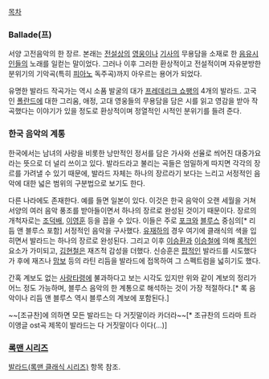 [[목차]]

=== '''Ballade(프)''' ===
서양 고전음악의 한 장르. 본래는 [[전설]]상의 [[영웅]]이나 [[기사]]의 무용담을 소재로 한 [[음유시인]]들의 노래를 일컫는 말이었다. 그러나 이후 그러한 환상적이고 전설적이며 자유분방한 분위기의 기악곡(특히 [[피아노]] 독주곡)까지 아우르는 용어가 되었다.

유명한 발라드 작곡가는 역시 소품 발굴의 대가 [[프레데리크 쇼팽]]의 4개의 발라드. 고국인 [[폴란드]]에 대한 그리움, 애정, 고대 영웅들의 무용담을 담은 시를 읽고 영감을 받아 작곡했다는 이야기가 있을 정도로 환상적이며 정열적인 시적인 분위기를 들려 준다.

=== 한국 음악의 계통 ===
한국에서는 남녀의 사랑을 비롯한 낭만적인 정서를 담은 가사와 선율로 씌어진 대중가요라는 뜻으로 더 널리 쓰이고 있다. 발라드라고 불리는 곡들은 엄밀하게 따지면 각각의 장르를 가려낼 수 있기 때문에, 발라드 자체는 하나의 장르라기 보다는 느리고 서정적인 음악에 대한 넓은 범위의 구분법으로 보기도 한다. 

다른 나라에도 존재한다. 예를 들면 일본이 있다. 이것은 한국 음악이 오랜 세월을 거쳐 서양의 여러 음악 풍조를 받아들이면서 하나의 장르로 완성된 것이기 때문이다. 장르의 개척자로는 [[조덕배]], [[이영훈]] 등을 꼽을 수 있다. 이들은 주로 [[포크]]와 [[블루스]] 중심의[* 리듬 앤 블루스 포함] 서정적인 음악을 구사했다. [[유재하]]의 경우 여기에 클래식의 색을 입히면서 발라드는 하나의 장르로 완성된다.
그리고 이후 [[이승환]]과 [[이승철]]에 의해 [[록]]적인 요소가 가미되고, [[김현철]]은 재즈적 감성을 더했다. 신승훈은 [[팝]]적인 발라드를 시도했다가 후에 재즈나 [[맘보]] 등의 라틴 리듬을 발라드에 접목하여 그 스펙트럼을 넓히기도 했다.

간혹 계보도 없는 [[사랑타령]]에 불과하다고 보는 시각도 있지만 위와 같이 계보의 정리가 어느 정도 가능하며, 블루스 음악의 한 계통으로 해석하는 것이 가장 적절하다.[* 록 음악이나 리듬 앤 블루스 역시 블루스의 계보에 포함된다.]

~~[조규찬]에 의하면 모든 발라드는 다 거짓말이라 카더라~~[* 조규찬의 드라마 트라이앵글 ost곡 제목이 발라드는 다 거짓말이다 이다(...)]
=== [[록맨 시리즈]] ===
[[발라드(록맨 클래식 시리즈)]] 항목 참조.

